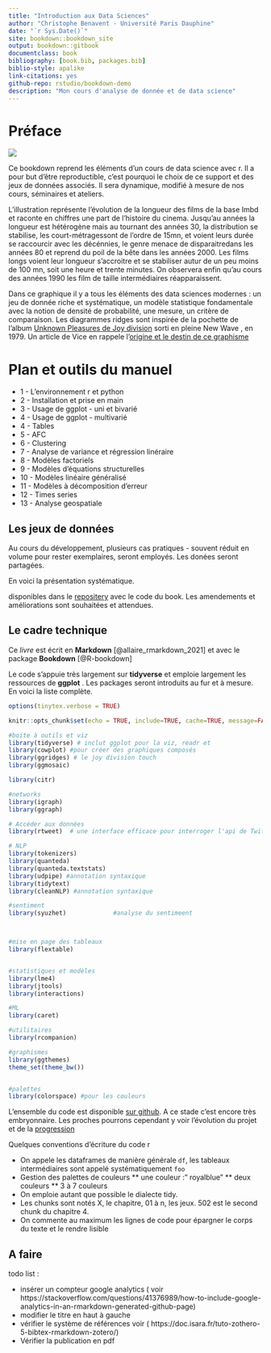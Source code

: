 ```yaml
--- 
title: "Introduction aux Data Sciences"
author: "Christophe Benavent - Université Paris Dauphine"
date: "`r Sys.Date()`"
site: bookdown::bookdown_site
output: bookdown::gitbook
documentclass: book
bibliography: [book.bib, packages.bib]
biblio-style: apalike
link-citations: yes
github-repo: rstudio/bookdown-demo
description: "Mon cours d'analyse de donnée et de data science"
---
```



# Préface

![](./Images/ggridge.png)

Ce bookdown reprend les éléments d'un cours de data science avec r. Il a pour but d'être reproductible, c'est pourquoi le choix de ce support et des jeux de données associés. Il sera dynamique, modifié à mesure de nos cours, séminaires et ateliers. 

L'illustration représente l'évolution de la longueur des films de la base Imbd et raconte en chiffres une part de l'histoire du cinema. Jusqu'au années la longueur est hétérogène mais au tournant des années 30, la distribution se stabilise, les court-métragessont de l'ordre de 15mn, et voient leurs durée se raccourcir avec les décénnies, le genre menace de disparaitredans les années 80 et reprend du poil de la bête dans les années 2000. Les films longs voient leur longueur s'accroitre et se stabiliser autur de un peu moins de 100 mn, soit une heure et trente minutes. On observera enfin qu'au cours des années 1990 les film de taille intermédiaires réapparaissent.

Dans ce graphique il y a tous les éléments des data sciences modernes : un jeu de donnée riche et systématique, un modèle statistique fondamentale avec la notion de densité de probabilité, une mesure, un critère de comparaison. Les diagrammes ridges sont inspirée de la pochette de l'album [Unknown Pleasures de  Joy division](https://www.youtube.com/watch?v=7PtvIr2oiaE) sorti en pleine New Wave , en 1979. Un article de Vice en rappele l'[origine et le destin de ce graphisme](https://i-d.vice.com/fr/article/pabjam/pourquoi-cette-pochette-dalbum-de-joy-division-a-inspire-le-monde-entier)




# Plan et outils du manuel

 * 1 - L'environnement r et python
 * 2 - Installation et prise en main
 * 3 - Usage de ggplot - uni et bivarié
 * 4 - Usage de ggplot - multivarié
 * 4 - Tables
 * 5 - AFC
 * 6 - Clustering
 * 7 - Analyse de variance et régression linéraire
 * 8 - Modèles factoriels
 * 9 - Modèles d'équations structurelles
 * 10 - Modèles linéaire généralisé
 * 11 - Modèles à décomposition d'erreur
 * 12 - Times series
 * 13 - Analyse geospatiale
 

## Les jeux de données 

Au cours du développement, plusieurs cas pratiques - souvent réduit en volume pour rester exemplaires, seront employés. Les donées seront partagées.

En voici la présentation  systématique.


disponibles dans le [repositery](https://benaventc.github.io//) avec le code du book. Les amendements et améliorations sont souhaitées et attendues. 

## Le cadre technique

Ce  _livre_ est écrit en **Markdown** [@allaire_rmarkdown_2021] et  avec le package **Bookdown** [@R-bookdown]

Le code s'appuie très largement sur **tidyverse** et emploie largement les ressources de **ggplot** . Les packages seront introduits au fur et à mesure. En voici la liste complète.


```r
options(tinytex.verbose = TRUE)

knitr::opts_chunk$set(echo = TRUE, include=TRUE, cache=TRUE, message=FALSE, warning=FALSE, cache=TRUE)

#boite à outils et viz
library(tidyverse) # inclut ggplot pour la viz, readr et 
library(cowplot) #pour créer des graphiques composés
library(ggridges) # le joy division touch
library(ggmosaic)

library(citr)

#networks
library(igraph)
library(ggraph)

# Accéder aux données
library(rtweet)  # une interface efficace pour interroger l'api de Twitter

# NLP
library(tokenizers)
library(quanteda)
library(quanteda.textstats)
library(udpipe) #annotation syntaxique
library(tidytext)
library(cleanNLP) #annotation syntaxique

#sentiment
library(syuzhet)             #analyse du sentimeent



#mise en page des tableaux
library(flextable)


#statistiques et modèles
library(lme4)
library(jtools)
library(interactions)

#ML
library(caret)

#utilitaires
library(rcompanion)

#graphismes
library(ggthemes)
theme_set(theme_bw())


#palettes
library(colorspace) #pour les couleurs

```

L'ensemble du code est disponible [sur github](https://github.com/BenaventC/NLPBook). A ce stade c'est encore très embryonnaire. Les proches pourrons cependant y voir l'évolution du projet et de la [progression](https://benaventc.github.io/NLPBook/)

Quelques conventions d'écriture du code r

 * On appele les dataframes  de manière générale `df`, les tableaux intermédiaires sont appelé systématiquement `foo`
 * Gestion des palettes de couleurs
  ** une couleur :" royalblue"
  ** deux couleurs
  ** 3 à 7 couleurs
 * On emploie autant que possible le dialecte tidy.
 * Les chunks sont notés X, le chapitre, 01 à n, les jeux. 502 est le second chunk du chapitre 4.
 * On commente au maximum les lignes de code pour épargner le corps du texte et le rendre lisible


## A faire

todo list :

* insérer un compteur google analytics ( voir https://stackoverflow.com/questions/41376989/how-to-include-google-analytics-in-an-rmarkdown-generated-github-page)
* modifier le titre en haut à gauche
* vérifier le système de références voir ( https://doc.isara.fr/tuto-zothero-5-bibtex-rmarkdown-zotero/)
* Vérifier la publication en pdf
 

